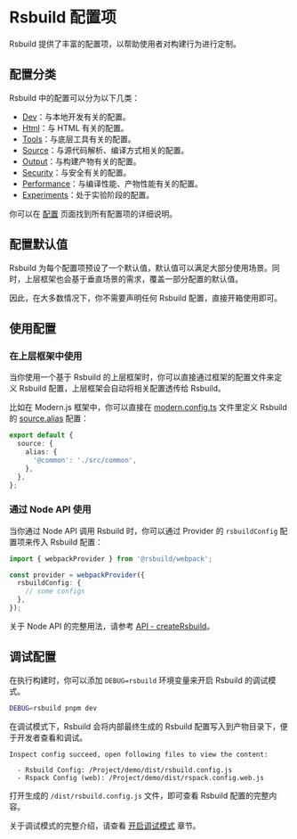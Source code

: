 # Rsbuild 配置项

Rsbuild 提供了丰富的配置项，以帮助使用者对构建行为进行定制。

## 配置分类

Rsbuild 中的配置可以分为以下几类：

- [Dev](/config/options/dev.html)：与本地开发有关的配置。
- [Html](/config/options/html.html)：与 HTML 有关的配置。
- [Tools](/config/options/tools.html)：与底层工具有关的配置。
- [Source](/config/options/source.html)：与源代码解析、编译方式相关的配置。
- [Output](/config/options/output.html)：与构建产物有关的配置。
- [Security](/config/options/security.html)：与安全有关的配置。
- [Performance](/config/options/performance.html)：与编译性能、产物性能有关的配置。
- [Experiments](/config/options/experiments.html)：处于实验阶段的配置。

你可以在 [配置](/config/) 页面找到所有配置项的详细说明。

## 配置默认值

Rsbuild 为每个配置项预设了一个默认值，默认值可以满足大部分使用场景。同时，上层框架也会基于垂直场景的需求，覆盖一部分配置的默认值。

因此，在大多数情况下，你不需要声明任何 Rsbuild 配置，直接开箱使用即可。

## 使用配置

### 在上层框架中使用

当你使用一个基于 Rsbuild 的上层框架时，你可以直接通过框架的配置文件来定义 Rsbuild 配置，上层框架会自动将相关配置透传给 Rsbuild。

比如在 Modern.js 框架中，你可以直接在 [modern.config.ts](https://modernjs.dev/configure/app/usage.html) 文件里定义 Rsbuild 的 [source.alias](/config/options/source.html#sourcealias) 配置：

```ts title="modern.config.ts"
export default {
  source: {
    alias: {
      '@common': './src/common',
    },
  },
};
```

### 通过 Node API 使用

当你通过 Node API 调用 Rsbuild 时，你可以通过 Provider 的 `rsbuildConfig` 配置项来传入 Rsbuild 配置：

```ts
import { webpackProvider } from '@rsbuild/webpack';

const provider = webpackProvider({
  rsbuildConfig: {
    // some configs
  },
});
```

关于 Node API 的完整用法，请参考 [API - createRsbuild](/api/javascript-api/core.html#creatersbuild)。

## 调试配置

在执行构建时，你可以添加 `DEBUG=rsbuild` 环境变量来开启 Rsbuild 的调试模式。

```bash
DEBUG=rsbuild pnpm dev
```

在调试模式下，Rsbuild 会将内部最终生成的 Rsbuild 配置写入到产物目录下，便于开发者查看和调试。

```
Inspect config succeed, open following files to view the content:

  - Rsbuild Config: /Project/demo/dist/rsbuild.config.js
  - Rspack Config (web): /Project/demo/dist/rspack.config.web.js
```

打开生成的 `/dist/rsbuild.config.js` 文件，即可查看 Rsbuild 配置的完整内容。

关于调试模式的完整介绍，请查看 [开启调试模式](/guide/debug/debug-mode.html) 章节。
